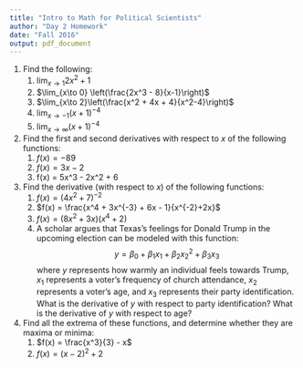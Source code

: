```yaml
---
title: "Intro to Math for Political Scientists"
author: "Day 2 Homework"
date: "Fall 2016"
output: pdf_document
---
```


1. Find the following:
    1. $\lim_{x\to 1} 2x^2+1$
    2. $\lim_{x\to 0} \left(\frac{2x^3 - 8}{x-1}\right)$
    3. $\lim_{x\to 2}\left(\frac{x^2 + 4x + 4}{x^2-4}\right)$
    4. $\lim_{x\to -1} (x+1)^{-4}$
    5. $\lim_{x\to \infty} (x+1)^{-4}$
2. Find the first and second derivatives with respect to $x$ of the
   following functions:
    1. $f(x) = -89$
    2. $f(x) = 3x-2$
    3. f(x) = 5x^3 - 2x^2 + 6
3. Find the derivative (with respect to $x$) of the following
   functions:
    1. $f(x) = (4x^2+7)^{-2}$
    2. $f(x) = \frac{x^4 + 3x^{-3} + 6x - 1}{x^{-2}+2x}$
    3. $f(x) = (8x^2+3x)(x^4+2)$
    4. A scholar argues that Texas's feelings for Donald Trump in the
   upcoming election can be modeled with this function:
   $$y = \beta_0 + \beta_1 x_1 + \beta_2 x_2^2 + \beta_3 x_3$$
   where $y$ represents how warmly an individual feels towards Trump,
   $x_1$ represents a voter's frequency of church attendance, $x_2$
   represents a voter's age, and $x_3$ represents their party
   identification. What is the derivative of $y$ with respect to party
   identification? What is the derivative of $y$ with respect to age? 
4. Find all the extrema of these functions, and determine whether they
   are maxima or minima:
    1. $f(x) = \frac{x^3}{3} - x$
    2. $f(x) = (x-2)^2 + 2$ 
